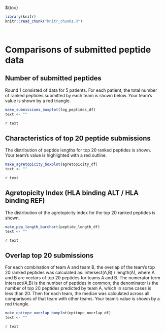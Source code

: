 ${toc}

```r
library(knitr)
knitr::read_chunk("knitr_chunks.R")
```

```r
```

```r
```

# Comparisons of submitted peptide data


## Number of submitted peptides
Round 1 consisted of data for 5 patients. For each patient, the total number of ranked peptides submitted by each team is shown below. Your team's value is shown by a red triangle.

```r
make_submissions_boxplot(log_peptides_df)
text <- ""
```
`r text`

## Characteristics of top 20 peptide submissions
The distribution of peptide lengths for top 20 ranked peptides is shown. Your team's value is highlighted with a red outline.

```r
make_agretopicity_boxplot(agretopicity_df)
text <- ""
```
`r text`

## Agretopicity Index (HLA binding ALT / HLA binding REF)
The distribution of the agretopicity index for the top 20 ranked peptides is shown.
```r
make_pep_length_barchart(peptide_length_df)
text <- ""
```
`r text`

## Overlap top 20 submissions
For each combination of team A and team B, the overlap of the team's top 20 ranked peptides was calculated as: intersect(A,B) / length(A), where A and B are vectors of top 20 peptides for teams A and B. The numerator term intersect(A,B) is the number of peptides in common; the denominator is the number of top 20 peptides predicted by team A, which in some cases is less than 20. Then for each team, the median was calculated across all comparisons of that team with other teams. Your team's value is shown by a red triangle.

```r
make_epitope_overlap_boxplot(epitope_overlap_df)
text <- ""
```
`r text`
